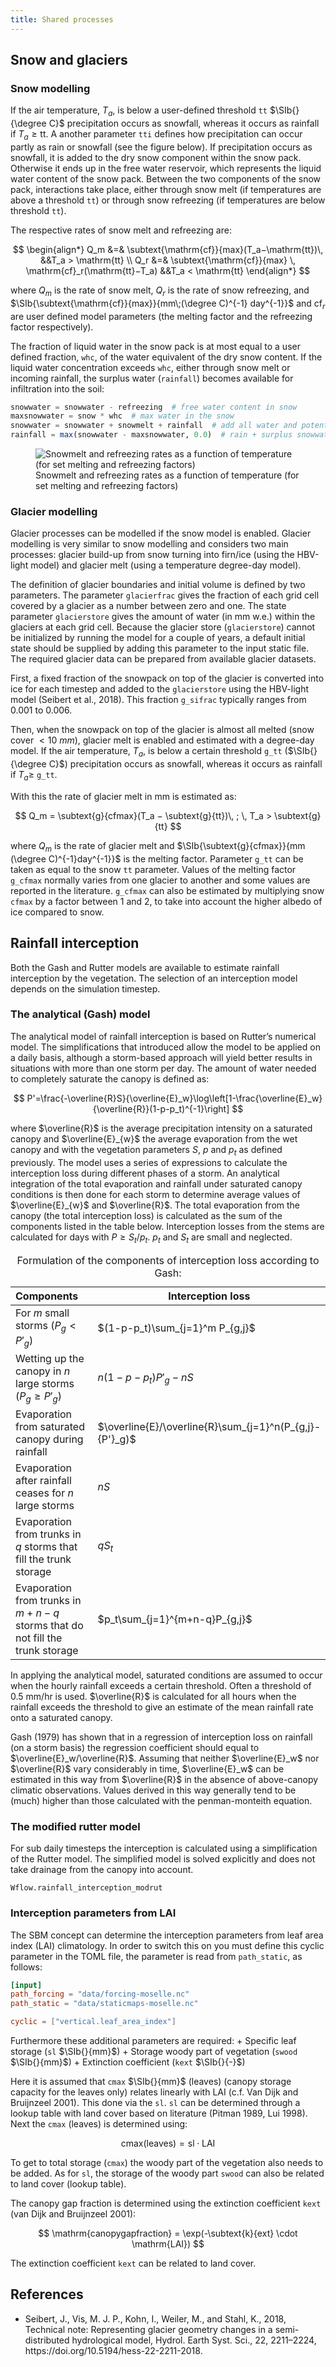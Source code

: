 ```yaml
---
title: Shared processes
---
```


## Snow and glaciers

### Snow modelling

If the air temperature, $T_a$, is below a user-defined threshold `tt` $\SIb{}{\degree C}$
precipitation occurs as snowfall, whereas it occurs as rainfall if $T_a ≥ \mathrm{tt}$. A another
parameter `tti` defines how precipitation can occur partly as rain or snowfall (see the
figure below). If precipitation occurs as snowfall, it is added to the dry snow component
within the snow pack. Otherwise it ends up in the free water reservoir, which represents the
liquid water content of the snow pack. Between the two components of the snow pack,
interactions take place, either through snow melt (if temperatures are above a threshold
`tt`) or through snow refreezing (if temperatures are below threshold `tt`).

The respective rates of snow melt and refreezing are:

$$
\begin{align*}
    Q_m &=& \subtext{\mathrm{cf}}{max}(T_a−\mathrm{tt})\, &&T_a > \mathrm{tt} \\
    Q_r &=& \subtext{\mathrm{cf}}{max} \, \mathrm{cf}_r(\mathrm{tt}−T_a) &&T_a < \mathrm{tt}
\end{align*}
$$

where $Q_m$ is the rate of snow melt, $Q_r$ is the rate of snow refreezing, and
$\SIb{\subtext{\mathrm{cf}}{max}}{mm\;(\degree C)^{-1} day^{-1}}$ and $\mathrm{cf}_r$ are user defined model parameters (the melting factor and the refreezing factor respectively).

The fraction of liquid water in the snow pack is at most equal to a user defined fraction,
`whc`, of the water equivalent of the dry snow content. If the liquid water concentration
exceeds `whc`, either through snow melt or incoming rainfall, the surplus water
(`rainfall`) becomes available for infiltration into the soil:

```julia
snowwater = snowwater - refreezing  # free water content in snow
maxsnowwater = snow * whc  # max water in the snow
snowwater = snowwater + snowmelt + rainfall  # add all water and potentially supersaturate the snowpack
rainfall = max(snowwater - maxsnowwater, 0.0)  # rain + surplus snowwater
```

![Snowmelt and refreezing rates as a function of temperature (for set melting and refreezing factors)](../../images/snowmelt.png)

<!-- # Figure created using python: # hide
# https://gist.github.com/JoostBuitink/21dd32e71fd1360117fcd1c532c4fd9d#file-snowmelt_fig-py # hide -->

### Glacier modelling

Glacier processes can be modelled if the snow model is enabled. Glacier modelling is very
similar to snow modelling and considers two main processes: glacier build-up from snow turning
into firn/ice (using the HBV-light model) and glacier melt (using a temperature degree-day
model).

The definition of glacier boundaries and initial volume is defined by two parameters. The
parameter `glacierfrac` gives the fraction of each grid cell covered by a glacier as a
number between zero and one. The state parameter `glacierstore` gives the amount of water
(in mm w.e.) within the glaciers at each grid cell. Because the glacier store
(`glacierstore`) cannot be initialized by running the model for a couple of years, a default
initial state should be supplied by adding this parameter to the input static file. The
required glacier data can be prepared from available glacier datasets.

First, a fixed fraction of the snowpack on top of the glacier is converted into ice for each
timestep and added to the `glacierstore` using the HBV-light model (Seibert et al., 2018).
This fraction `g_sifrac` typically ranges from $0.001$ to $0.006$.

Then, when the snowpack on top of the glacier is almost all melted (snow cover $< \SI{10}{mm}$),
glacier melt is enabled and estimated with a degree-day model. If the air temperature,
$T_a$, is below a certain threshold `g_tt` ($\SIb{}{\degree C}$) precipitation occurs as
snowfall, whereas it occurs as rainfall if $T_a ≥$ `g_tt`.

With this the rate of glacier melt in mm is estimated as:

$$
Q_m = \subtext{g}{cfmax}(T_a − \subtext{g}{tt})\, ; \, T_a > \subtext{g}{tt}
$$

where $Q_m$ is the rate of glacier melt and $\SIb{\subtext{g}{cfmax}}{mm (\degree C)^{-1}day^{-1}}$ is the melting factor. Parameter `g_tt` can be taken as equal to the snow `tt` parameter.
Values of the melting factor `g_cfmax` normally varies from one glacier to another and some
values are reported in the literature. `g_cfmax` can also be estimated by multiplying snow
`cfmax` by a factor between 1 and 2, to take into account the higher albedo of ice compared
to snow.

## Rainfall interception
Both the Gash and Rutter models are available to estimate rainfall interception by the
vegetation. The selection of an interception model depends on the simulation timestep.

### The analytical (Gash) model
The analytical model of rainfall interception is based on Rutter's numerical model. The
simplifications that introduced allow the model to be applied on a daily basis, although a
storm-based approach will yield better results in situations with more than one storm per
day. The amount of water needed to completely saturate the canopy is defined as:

$$
P'=\frac{-\overline{R}S}{\overline{E}_w}\log\left[1-\frac{\overline{E}_w}{\overline{R}}(1-p-p_t)^{-1}\right]
$$

where $\overline{R}$ is the average precipitation intensity on a saturated canopy and
$\overline{E}_{w}$ the average evaporation from the wet canopy and with the vegetation
parameters $S$, $p$ and $p_t$ as defined previously. The model uses a series of
expressions to calculate the interception loss during different phases of a storm. An
analytical integration of the total evaporation and rainfall under saturated canopy
conditions is then done for each storm to determine average values of $\overline{E}_{w}$
and $\overline{R}$. The total evaporation from the canopy (the total interception loss) is
calculated as the sum of the components listed in the table below. Interception losses from
the stems are calculated for days with $P\geq S_{t}/p_{t}$. $p_t$ and $S_t$ are small
and neglected.

Table: Formulation of the components of interception loss according to Gash:

| Components  | Interception loss |
|:----------- | ----------------- |
| For $m$ small storms ($P_g<{P'}_g$)    | $(1-p-p_t)\sum_{j=1}^m P_{g,j}$ |
| Wetting up the canopy in $n$ large storms ($P_g\geq{P'}_g$)     | $n(1-p-p_{t}){P'}_g-nS$ |
| Evaporation from saturated canopy during rainfall | $\overline{E}/\overline{R}\sum_{j=1}^n(P_{g,j}-{P'}_g)$|
| Evaporation after rainfall ceases for $n$ large storms | $nS$ |
| Evaporation from trunks in $q$ storms that fill the trunk storage | $qS_t$ |
| Evaporation from  trunks in $m+n-q$ storms that do not fill the trunk storage | $p_t\sum_{j=1}^{m+n-q}P_{g,j}$ |

In applying the analytical model, saturated conditions are assumed to occur when the hourly
rainfall exceeds a certain threshold. Often a threshold of 0.5 mm/hr is used.
$\overline{R}$ is calculated for all hours when the rainfall exceeds the threshold to give
an estimate of the mean rainfall rate onto a saturated canopy.

Gash (1979) has shown that in a regression of interception loss on rainfall (on a storm
basis) the regression coefficient should equal to $\overline{E}_w/\overline{R}$. Assuming
that neither $\overline{E}_w$ nor $\overline{R}$ vary considerably in time,
$\overline{E}_w$ can be estimated in this way from $\overline{R}$ in the absence of
above-canopy climatic observations. Values derived in this way generally tend to be (much)
higher than those calculated with the penman-monteith equation.

### The modified rutter model
For sub daily timesteps the interception is calculated using a simplification of the Rutter
model. The simplified model is solved explicitly and does not take drainage from the canopy
into account.

```@docs
Wflow.rainfall_interception_modrut
```

### Interception parameters from LAI
The SBM concept can determine the interception parameters from leaf area index (LAI)
climatology. In order to switch this on you must define this cyclic parameter in the TOML
file, the parameter is read from `path_static`, as follows:

```toml
[input]
path_forcing = "data/forcing-moselle.nc"
path_static = "data/staticmaps-moselle.nc"

cyclic = ["vertical.leaf_area_index"]
```

Furthermore these additional parameters are required:
+ Specific leaf storage  (`sl` $\SIb{}{mm}$)
+ Storage woody part of vegetation (`swood` $\SIb{}{mm}$)
+ Extinction coefficient (`kext` $\SIb{}{-}$)

Here it is assumed that `cmax` $\SIb{}{mm}$ (leaves) (canopy storage capacity for the leaves only)
relates linearly with LAI (c.f. Van Dijk and Bruijnzeel 2001). This done via the `sl`. `sl`
can be determined through a lookup table with land cover based on literature (Pitman 1989,
Lui 1998). Next the `cmax` (leaves) is determined using:

$$
    \mathrm{cmax}(\mathrm{leaves})  = \mathrm{sl} \cdot \mathrm{LAI}
$$

To get to total storage (`cmax`) the woody part of the vegetation also needs to be added. As
for `sl`, the storage of the woody part `swood` can also be related to land cover (lookup
table).

The canopy gap fraction is determined using the extinction coefficient `kext` (van Dijk and
Bruijnzeel 2001):

$$
    \mathrm{canopygapfraction} = \exp(-\subtext{k}{ext} \cdot \mathrm{LAI})
$$

The extinction coefficient `kext` can be related to land cover.

## References
+ Seibert, J., Vis, M. J. P., Kohn, I., Weiler, M., and Stahl, K., 2018, Technical note:
  Representing glacier geometry changes in a semi-distributed hydrological model, Hydrol.
  Earth Syst. Sci., 22, 2211–2224, https://doi.org/10.5194/hess-22-2211-2018.

